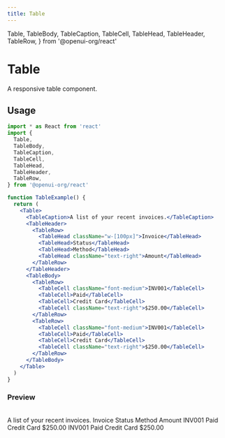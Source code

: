 ```yaml
---
title: Table
---
```


  Table,
  TableBody,
  TableCaption,
  TableCell,
  TableHead,
  TableHeader,
  TableRow,
} from '@openui-org/react'

# Table

A responsive table component.

## Usage

```jsx
import * as React from 'react'
import {
  Table,
  TableBody,
  TableCaption,
  TableCell,
  TableHead,
  TableHeader,
  TableRow,
} from '@openui-org/react'

function TableExample() {
  return (
    <Table>
      <TableCaption>A list of your recent invoices.</TableCaption>
      <TableHeader>
        <TableRow>
          <TableHead className="w-[100px]">Invoice</TableHead>
          <TableHead>Status</TableHead>
          <TableHead>Method</TableHead>
          <TableHead className="text-right">Amount</TableHead>
        </TableRow>
      </TableHeader>
      <TableBody>
        <TableRow>
          <TableCell className="font-medium">INV001</TableCell>
          <TableCell>Paid</TableCell>
          <TableCell>Credit Card</TableCell>
          <TableCell className="text-right">$250.00</TableCell>
        </TableRow>
        <TableRow>
          <TableCell className="font-medium">INV001</TableCell>
          <TableCell>Paid</TableCell>
          <TableCell>Credit Card</TableCell>
          <TableCell className="text-right">$250.00</TableCell>
        </TableRow>
      </TableBody>
    </Table>
  )
}
```

### Preview

<br />

<Preview>
  <Table>
    <TableCaption>A list of your recent invoices.</TableCaption>
    <TableHeader>
      <TableRow>
        <TableHead className="w-[100px]">Invoice</TableHead>
        <TableHead>Status</TableHead>
        <TableHead>Method</TableHead>
        <TableHead className="text-right">Amount</TableHead>
      </TableRow>
    </TableHeader>
    <TableBody>
      <TableRow>
        <TableCell className="font-medium">INV001</TableCell>
        <TableCell>Paid</TableCell>
        <TableCell>Credit Card</TableCell>
        <TableCell className="text-right">$250.00</TableCell>
      </TableRow>
      <TableRow>
        <TableCell className="font-medium">INV001</TableCell>
        <TableCell>Paid</TableCell>
        <TableCell>Credit Card</TableCell>
        <TableCell className="text-right">$250.00</TableCell>
      </TableRow>
    </TableBody>
  </Table>
</Preview>

